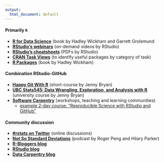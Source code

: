 ```yaml
---
output:
  html_document: default
---
```


#### Primarily `R`
- [**R for Data Science**](http://r4ds.had.co.nz) (book by Hadley Wickham and Garrett Grolemund
- [**RStudio's webinars**](https://www.rstudio.com/resources/webinars/) (on-demand videos by RStudio)   
- [**RStudio's cheatsheets**](https://www.rstudio.com/resources/cheatsheets/) (PDFs by RStudio)  
- [**CRAN Task Views**](cran.r-project.org/web/views) (to identify useful packages by category of task)  
- [**R Packages**](http://r-pkgs.had.co.nz/) (book by Hadley Wickham)  

#### Combination RStudio-GitHub

- [**Happy Git With R**](http://happygitwithr.com/) (short-course by Jenny Bryan)  
- [**UBC Stats545: Data Wrangling, Exploration, and Analysis with R**](https://stat545.com) (university course by Jenny Bryan)  
- [**Software Carpentry**](http://software-carpentry.org/) (workshops, teaching and learning communities)  
    - [example 2-day course: "Reproducible Science with RStudio and GitHub"](http://jules32.github.io/2016-07-12-Oxford/overview/)  

#### Community discussion

- [**#rstats on Twitter**](twitter.com/search?q=%23rstats&src=typd) (online discussions)  
- [**Not So Standard Deviations**](https://soundcloud.com/nssd-podcast) (podcast by Roger Peng and Hilary Parker)  
- [**R-Bloggers blog**](https://www.r-bloggers.com)   
- [**RStudio blog**](https://blog.rstudio.org/) 
- [**Data Carpentry blog**](www.datacarpentry.org/blog)  
